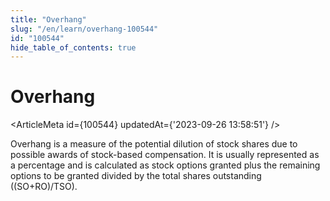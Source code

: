 ```yaml
---
title: "Overhang"
slug: "/en/learn/overhang-100544"
id: "100544"
hide_table_of_contents: true
---
```



# Overhang

<ArticleMeta id={100544} updatedAt={'2023-09-26 13:58:51'} />
<div className='border-solid border-b border-t-0 my-4 border-[var(--ifm-color-gray-300)]' />

Overhang is a measure of the potential dilution of stock shares due to possible awards of stock-based compensation. It is usually represented as a percentage and is calculated as stock options granted plus the remaining options to be granted divided by the total shares outstanding ((SO+RO)/TSO).
